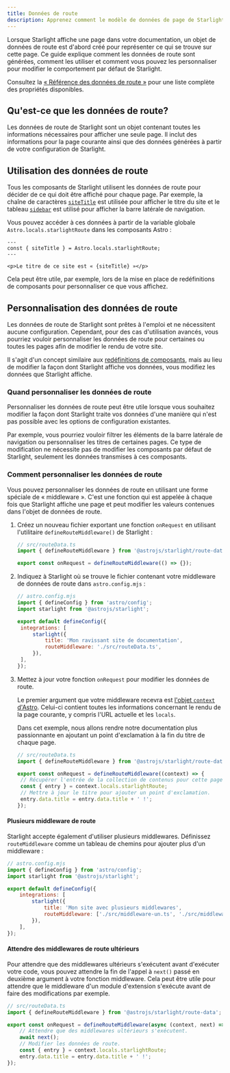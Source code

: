 ```yaml
---
title: Données de route
description: Apprenez comment le modèle de données de page de Starlight est utilisé pour afficher vos pages et comment vous pouvez le personnaliser.
---
```



Lorsque Starlight affiche une page dans votre documentation, un objet de données de route est d'abord créé pour représenter ce qui se trouve sur cette page.
Ce guide explique comment les données de route sont générées, comment les utiliser et comment vous pouvez les personnaliser pour modifier le comportement par défaut de Starlight.

Consultez la [« Référence des données de route »](/fr/reference/route-data/) pour une liste complète des propriétés disponibles.

## Qu'est-ce que les données de route?

Les données de route de Starlight sont un objet contenant toutes les informations nécessaires pour afficher une seule page.
Il inclut des informations pour la page courante ainsi que des données générées à partir de votre configuration de Starlight.

## Utilisation des données de route

Tous les composants de Starlight utilisent les données de route pour décider de ce qui doit être affiché pour chaque page.
Par exemple, la chaîne de caractères [`siteTitle`](/fr/reference/route-data/#sitetitle) est utilisée pour afficher le titre du site et le tableau [`sidebar`](/fr/reference/route-data/#sidebar) est utilisé pour afficher la barre latérale de navigation.

Vous pouvez accéder à ces données à partir de la variable globale `Astro.locals.starlightRoute` dans les composants Astro :

```astro title="exemple.astro" {2}
---
const { siteTitle } = Astro.locals.starlightRoute;
---

<p>Le titre de ce site est « {siteTitle} »</p>
```

Cela peut être utile, par exemple, lors de la mise en place de redéfinitions de composants pour personnaliser ce que vous affichez.

## Personnalisation des données de route

Les données de route de Starlight sont prêtes à l'emploi et ne nécessitent aucune configuration.
Cependant, pour des cas d'utilisation avancés, vous pourriez vouloir personnaliser les données de route pour certaines ou toutes les pages afin de modifier le rendu de votre site.

Il s'agit d'un concept similaire aux [redéfinitions de composants](/fr/guides/overriding-components/), mais au lieu de modifier la façon dont Starlight affiche vos données, vous modifiez les données que Starlight affiche.

### Quand personnaliser les données de route

Personnaliser les données de route peut être utile lorsque vous souhaitez modifier la façon dont Starlight traite vos données d'une manière qui n'est pas possible avec les options de configuration existantes.

Par exemple, vous pourriez vouloir filtrer les éléments de la barre latérale de navigation ou personnaliser les titres de certaines pages.
Ce type de modification ne nécessite pas de modifier les composants par défaut de Starlight, seulement les données transmises à ces composants.

### Comment personnaliser les données de route

Vous pouvez personnaliser les données de route en utilisant une forme spéciale de « middleware ».
C'est une fonction qui est appelée à chaque fois que Starlight affiche une page et peut modifier les valeurs contenues dans l'objet de données de route.

<Steps>

1. Créez un nouveau fichier exportant une fonction `onRequest` en utilisant l'utilitaire `defineRouteMiddleware()` de Starlight :

   ```ts
   // src/routeData.ts
   import { defineRouteMiddleware } from '@astrojs/starlight/route-data';

   export const onRequest = defineRouteMiddleware(() => {});
   ```

2. Indiquez à Starlight où se trouve le fichier contenant votre middleware de données de route dans `astro.config.mjs` :

   ```js ins={9}
   // astro.config.mjs
   import { defineConfig } from 'astro/config';
   import starlight from '@astrojs/starlight';

   export default defineConfig({
   	integrations: [
   		starlight({
   			title: 'Mon ravissant site de documentation',
   			routeMiddleware: './src/routeData.ts',
   		}),
   	],
   });
   ```

3. Mettez à jour votre fonction `onRequest` pour modifier les données de route.

   Le premier argument que votre middleware recevra est [l'objet `context` d'Astro](https://docs.astro.build/fr/reference/api-reference/).
   Celui-ci contient toutes les informations concernant le rendu de la page courante, y compris l'URL actuelle et les `locals`.

   Dans cet exemple, nous allons rendre notre documentation plus passionnante en ajoutant un point d'exclamation à la fin du titre de chaque page.

   ```ts
   // src/routeData.ts
   import { defineRouteMiddleware } from '@astrojs/starlight/route-data';

   export const onRequest = defineRouteMiddleware((context) => {
   	// Récupérer l'entrée de la collection de contenus pour cette page.
   	const { entry } = context.locals.starlightRoute;
   	// Mettre à jour le titre pour ajouter un point d'exclamation.
   	entry.data.title = entry.data.title + ' !';
   });
   ```

</Steps>

#### Plusieurs middleware de route

Starlight accepte également d'utiliser plusieurs middlewares.
Définissez `routeMiddleware` comme un tableau de chemins pour ajouter plus d'un middleware :

```js {9}
// astro.config.mjs
import { defineConfig } from 'astro/config';
import starlight from '@astrojs/starlight';

export default defineConfig({
	integrations: [
		starlight({
			title: 'Mon site avec plusieurs middlewares',
			routeMiddleware: ['./src/middleware-un.ts', './src/middleware-deux.ts'],
		}),
	],
});
```

#### Attendre des middlewares de route ultérieurs

Pour attendre que des middlewares ultérieurs s'exécutent avant d'exécuter votre code, vous pouvez attendre la fin de l'appel à `next()` passé en deuxième argument à votre fonction middleware.
Cela peut être utile pour attendre que le middleware d'un module d'extension s'exécute avant de faire des modifications par exemple.

```ts "next" "await next();"
// src/routeData.ts
import { defineRouteMiddleware } from '@astrojs/starlight/route-data';

export const onRequest = defineRouteMiddleware(async (context, next) => {
	// Attendre que des middlewares ultérieurs s'exécutent.
	await next();
	// Modifier les données de route.
	const { entry } = context.locals.starlightRoute;
	entry.data.title = entry.data.title + ' !';
});
```
